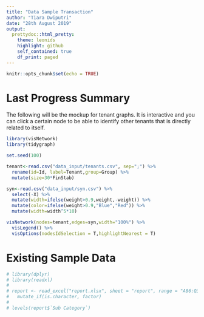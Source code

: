 ```yaml
---
title: "Data Sample Transaction"
author: "Tiara Dwiputri"
date: "28th August 2019"
output:
  prettydoc::html_pretty:
    theme: leonids
    highlight: github
    self_contained: true
    df_print: paged
---
```


```r
knitr::opts_chunk$set(echo = TRUE)
```

# Last Progress Summary

The following will be the mockup for tenant graphs. It is interactive and you can click a certain node to be able to identify other tenants that is directly related to itself.

```r
library(visNetwork)
library(tidygraph)

set.seed(100)

tenant<-read.csv("data_input/tenants.csv", sep=";") %>% 
  rename(id=Id, label=Tenant,group=Group) %>% 
  mutate(size=30*FinStab)

syn<-read.csv("data_input/syn.csv") %>% 
  select(-X) %>% 
  mutate(width=ifelse(weight>0.9,weight,-weight)) %>% 
  mutate(color=ifelse(weight>0.9,"Blue","Red")) %>% 
  mutate(width=width^5*10)

visNetwork(nodes=tenant,edges=syn,width="100%") %>% 
  visLegend() %>% 
  visOptions(nodesIdSelection = T,highlightNearest = T) 
```

# Existing Sample Data

```r
# library(dplyr)
# library(readxl)
# 
# report <- read_excel("report.xlsx", sheet = "report", range = "A86:Q317") %>% 
#   mutate_if(is.character, factor)
# 
# levels(report$`Sub Category`)
```

